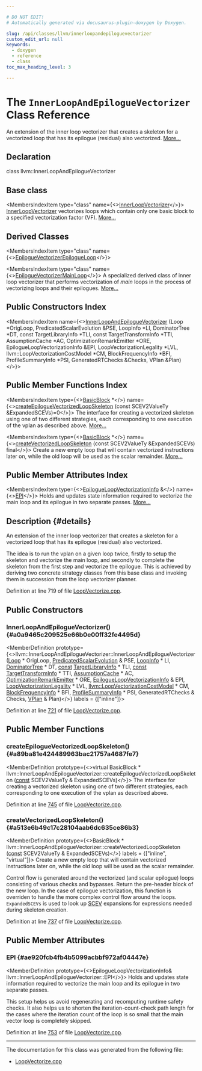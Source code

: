```yaml
---

# DO NOT EDIT!
# Automatically generated via docusaurus-plugin-doxygen by Doxygen.

slug: /api/classes/llvm/innerloopandepiloguevectorizer
custom_edit_url: null
keywords:
  - doxygen
  - reference
  - class
toc_max_heading_level: 3

---
```





# The `InnerLoopAndEpilogueVectorizer` Class Reference

<DoxygenPage pluginConfig={pluginConfig}>

An extension of the inner loop vectorizer that creates a skeleton for a vectorized loop that has its epilogue (residual) also vectorized. <a href="#details">More...</a>

## Declaration

<CodeBlock>class llvm::InnerLoopAndEpilogueVectorizer</CodeBlock>

## Base class

<MembersIndex>

<MembersIndexItem
  type="class"
  name={<><a href="/docs/api/classes/llvm/innerloopvectorizer">InnerLoopVectorizer</a></>}>
<a href="/docs/api/classes/llvm/innerloopvectorizer">InnerLoopVectorizer</a> vectorizes loops which contain only one basic block to a specified vectorization factor (VF). <a href="/docs/api/classes/llvm/innerloopvectorizer/#details">More...</a>
</MembersIndexItem>

</MembersIndex>

## Derived Classes

<MembersIndex>

<MembersIndexItem
  type="class"
  name={<><a href="/docs/api/classes/llvm/epiloguevectorizerepilogueloop">EpilogueVectorizerEpilogueLoop</a></>}>
</MembersIndexItem>

<MembersIndexItem
  type="class"
  name={<><a href="/docs/api/classes/llvm/epiloguevectorizermainloop">EpilogueVectorizerMainLoop</a></>}>
A specialized derived class of inner loop vectorizer that performs vectorization of <em>main</em> loops in the process of vectorizing loops and their epilogues. <a href="/docs/api/classes/llvm/epiloguevectorizermainloop/#details">More...</a>
</MembersIndexItem>

</MembersIndex>

## Public Constructors Index

<MembersIndex>

<MembersIndexItem
  name={<><a href="#a0a9465c209525e66b0e00ff32fe4495d">InnerLoopAndEpilogueVectorizer</a> (Loop &#42;OrigLoop, PredicatedScalarEvolution &amp;PSE, LoopInfo &#42;LI, DominatorTree &#42;DT, const TargetLibraryInfo &#42;TLI, const TargetTransformInfo &#42;TTI, AssumptionCache &#42;AC, OptimizationRemarkEmitter &#42;ORE, EpilogueLoopVectorizationInfo &amp;EPI, LoopVectorizationLegality &#42;LVL, llvm::LoopVectorizationCostModel &#42;CM, BlockFrequencyInfo &#42;BFI, ProfileSummaryInfo &#42;PSI, GeneratedRTChecks &amp;Checks, VPlan &amp;Plan)</>}>
</MembersIndexItem>

</MembersIndex>

## Public Member Functions Index

<MembersIndex>

<MembersIndexItem
  type={<><a href="/docs/api/classes/llvm/basicblock">BasicBlock</a> &#42;</>}
  name={<><a href="#a89ba81e424489963bac21757a4687fe7">createEpilogueVectorizedLoopSkeleton</a> (const SCEV2ValueTy &amp;ExpandedSCEVs)=0</>}>
The interface for creating a vectorized skeleton using one of two different strategies, each corresponding to one execution of the vplan as described above. <a href="#a89ba81e424489963bac21757a4687fe7">More...</a>
</MembersIndexItem>

<MembersIndexItem
  type={<><a href="/docs/api/classes/llvm/basicblock">BasicBlock</a> &#42;</>}
  name={<><a href="#a513e6b49c17c28104aab6dc635ce86b3">createVectorizedLoopSkeleton</a> (const SCEV2ValueTy &amp;ExpandedSCEVs) final</>}>
Create a new empty loop that will contain vectorized instructions later on, while the old loop will be used as the scalar remainder. <a href="#a513e6b49c17c28104aab6dc635ce86b3">More...</a>
</MembersIndexItem>

</MembersIndex>

## Public Member Attributes Index

<MembersIndex>

<MembersIndexItem
  type={<><a href="/docs/api/structs/llvm/epilogueloopvectorizationinfo">EpilogueLoopVectorizationInfo</a> &amp;</>}
  name={<><a href="#ae920fcb4fb4b5099acbbf972af04447e">EPI</a></>}>
Holds and updates state information required to vectorize the main loop and its epilogue in two separate passes. <a href="#ae920fcb4fb4b5099acbbf972af04447e">More...</a>
</MembersIndexItem>

</MembersIndex>

## Description {#details}

An extension of the inner loop vectorizer that creates a skeleton for a vectorized loop that has its epilogue (residual) also vectorized.

The idea is to run the vplan on a given loop twice, firstly to setup the skeleton and vectorize the main loop, and secondly to complete the skeleton from the first step and vectorize the epilogue. This is achieved by deriving two concrete strategy classes from this base class and invoking them in succession from the loop vectorizer planner.

Definition at line 719 of file <a href="/docs/api/files/lib/lib/transforms/lib/transforms/vectorize/loopvectorize-cpp">LoopVectorize.cpp</a>.

<SectionDefinition>

## Public Constructors

### InnerLoopAndEpilogueVectorizer() {#a0a9465c209525e66b0e00ff32fe4495d}

<MemberDefinition
  prototype={<>llvm::InnerLoopAndEpilogueVectorizer::InnerLoopAndEpilogueVectorizer (<a href="/docs/api/classes/llvm/loop">Loop</a> &#42; OrigLoop, <a href="/docs/api/classes/llvm/predicatedscalarevolution">PredicatedScalarEvolution</a> &amp; PSE, <a href="/docs/api/classes/llvm/loopinfo">LoopInfo</a> &#42; LI, <a href="/docs/api/classes/llvm/dominatortree">DominatorTree</a> &#42; DT, <a href="/docs/api/files/lib/lib/target/lib/target/aarch64/aarch64promoteconstant-cpp/#a90f8350fecae261c25be85d38b451bff">const</a> <a href="/docs/api/classes/llvm/targetlibraryinfo">TargetLibraryInfo</a> &#42; TLI, <a href="/docs/api/files/lib/lib/target/lib/target/aarch64/aarch64promoteconstant-cpp/#a90f8350fecae261c25be85d38b451bff">const</a> <a href="/docs/api/classes/llvm/targettransforminfo">TargetTransformInfo</a> &#42; TTI, <a href="/docs/api/classes/llvm/assumptioncache">AssumptionCache</a> &#42; AC, <a href="/docs/api/classes/llvm/optimizationremarkemitter">OptimizationRemarkEmitter</a> &#42; ORE, <a href="/docs/api/structs/llvm/epilogueloopvectorizationinfo">EpilogueLoopVectorizationInfo</a> &amp; EPI, <a href="/docs/api/classes/llvm/loopvectorizationlegality">LoopVectorizationLegality</a> &#42; LVL, <a href="/docs/api/classes/llvm/loopvectorizationcostmodel">llvm::LoopVectorizationCostModel</a> &#42; CM, <a href="/docs/api/classes/llvm/blockfrequencyinfo">BlockFrequencyInfo</a> &#42; BFI, <a href="/docs/api/classes/llvm/profilesummaryinfo">ProfileSummaryInfo</a> &#42; PSI, GeneratedRTChecks &amp; Checks, <a href="/docs/api/classes/llvm/vplan">VPlan</a> &amp; Plan)</>}
  labels = {["inline"]}>

Definition at line <a href="/docs/api/files/lib/lib/transforms/lib/transforms/vectorize/loopvectorize-cpp/#l00721">721</a> of file <a href="/docs/api/files/lib/lib/transforms/lib/transforms/vectorize/loopvectorize-cpp">LoopVectorize.cpp</a>.
</MemberDefinition>

</SectionDefinition>

<SectionDefinition>

## Public Member Functions

### createEpilogueVectorizedLoopSkeleton() {#a89ba81e424489963bac21757a4687fe7}

<MemberDefinition
  prototype={<>virtual BasicBlock &#42; llvm::InnerLoopAndEpilogueVectorizer::createEpilogueVectorizedLoopSkeleton (<a href="/docs/api/files/lib/lib/target/lib/target/aarch64/aarch64promoteconstant-cpp/#a90f8350fecae261c25be85d38b451bff">const</a> SCEV2ValueTy &amp; ExpandedSCEVs)</>}>
The interface for creating a vectorized skeleton using one of two different strategies, each corresponding to one execution of the vplan as described above.

Definition at line <a href="/docs/api/files/lib/lib/transforms/lib/transforms/vectorize/loopvectorize-cpp/#l00745">745</a> of file <a href="/docs/api/files/lib/lib/transforms/lib/transforms/vectorize/loopvectorize-cpp">LoopVectorize.cpp</a>.
</MemberDefinition>

### createVectorizedLoopSkeleton() {#a513e6b49c17c28104aab6dc635ce86b3}

<MemberDefinition
  prototype={<>BasicBlock &#42; llvm::InnerLoopAndEpilogueVectorizer::createVectorizedLoopSkeleton (<a href="/docs/api/files/lib/lib/target/lib/target/aarch64/aarch64promoteconstant-cpp/#a90f8350fecae261c25be85d38b451bff">const</a> SCEV2ValueTy &amp; ExpandedSCEVs)</>}
  labels = {["inline", "virtual"]}>
Create a new empty loop that will contain vectorized instructions later on, while the old loop will be used as the scalar remainder.

Control flow is generated around the vectorized (and scalar epilogue) loops consisting of various checks and bypasses. Return the pre-header block of the new loop. In the case of epilogue vectorization, this function is overriden to handle the more complex control flow around the loops. <code>ExpandedSCEVs</code> is used to look up <a href="/docs/api/classes/llvm/scev">SCEV</a> expansions for expressions needed during skeleton creation.

Definition at line <a href="/docs/api/files/lib/lib/transforms/lib/transforms/vectorize/loopvectorize-cpp/#l00737">737</a> of file <a href="/docs/api/files/lib/lib/transforms/lib/transforms/vectorize/loopvectorize-cpp">LoopVectorize.cpp</a>.
</MemberDefinition>

</SectionDefinition>

<SectionDefinition>

## Public Member Attributes

### EPI {#ae920fcb4fb4b5099acbbf972af04447e}

<MemberDefinition
  prototype={<>EpilogueLoopVectorizationInfo&amp; llvm::InnerLoopAndEpilogueVectorizer::EPI</>}>
Holds and updates state information required to vectorize the main loop and its epilogue in two separate passes.

This setup helps us avoid regenerating and recomputing runtime safety checks. It also helps us to shorten the iteration-count-check path length for the cases where the iteration count of the loop is so small that the main vector loop is completely skipped.

Definition at line <a href="/docs/api/files/lib/lib/transforms/lib/transforms/vectorize/loopvectorize-cpp/#l00753">753</a> of file <a href="/docs/api/files/lib/lib/transforms/lib/transforms/vectorize/loopvectorize-cpp">LoopVectorize.cpp</a>.
</MemberDefinition>

</SectionDefinition>

<hr/>

The documentation for this class was generated from the following file:

<ul>
<li><a href="/docs/api/files/lib/lib/transforms/lib/transforms/vectorize/loopvectorize-cpp">LoopVectorize.cpp</a></li>
</ul>

</DoxygenPage>
